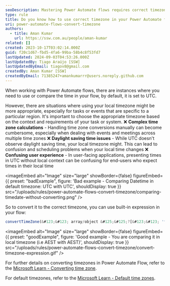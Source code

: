 ```yaml
---
seoDescription: Mastering Power Automate flows requires correct timezone usage to avoid complex calculations, daylight saving time issues and user confusion.
type: rule
title: Do you know how to use correct timezone in your Power Automate flows?
uri: power-automate-flows-convert-timezone
authors:
  - title: Aman Kumar
    url: https://ssw.com.au/people/aman-kumar
related: []
created: 2023-10-17T03:02:14.000Z
guid: f20c1d67-fbd5-4fa6-99ba-58b4c8f53fd7
lastUpdated: 2024-09-03T04:53:26.000Z
lastUpdatedBy: Tiago Araújo [SSW]
lastUpdatedByEmail: tiagov8@gmail.com
createdBy: Aman Kumar [SSW]
createdByEmail: 71385247+amankumarrr@users.noreply.github.com
---
```


When working with Power Automate flows, there are instances where you need to use or compare the time in your flow, by default, it is set to UTC.

However, there are situations where using your local timezone might be more appropriate, especially for tasks or events that are specific to a particular region. It's important to choose the appropriate timezone based on the context and requirements of your task or system.
❌ **Complex time zone calculations** - Handling time zone conversions manually can become cumbersome, especially when dealing with events and meetings across multiple time zones
❌ **Daylight saving time issues** - While UTC doesn't observe daylight saving time, your local timezone might. This can lead to confusion and scheduling problems when your local time changes
❌ **Confusing user experience** - In user-facing applications, presenting times in UTC without local context can be confusing for end-users who expect times in their local time

<imageEmbed
  alt="Image"
  size="large"
  showBorder={false}
  figureEmbed={{
    preset: "badExample",
    figure: 'Bad example - Comparing Datetime in default timezone: UTC with UTC',
    shouldDisplay: true
  }}
  src="/uploads/rules/power-automate-flows-convert-timezone/comparing-timedate-without-converting.png"
/>

So to convert it to the correct timezone, you can use built-in expression in your flow:

```js
convertTimeZone(&#123;&#123; array/object &#125;&#125;?[&#123;&#123; 'timedate variable' &#125;&#125;], 'UTC', 'AUS Eastern Standard Time')
```

<imageEmbed
  alt="Image"
  size="large"
  showBorder={false}
  figureEmbed={{
    preset: "goodExample",
    figure: 'Good example - You are comparing it in local timezone (i.e AEST with AEST)',
    shouldDisplay: true
  }}
  src="/uploads/rules/power-automate-flows-convert-timezone/convert-timezone-expression.gif"
/>

For further details on converting timezones in Power Automate Flow, refer to the [Microsoft Learn - Converting time zone](https://learn.microsoft.com/en-us/troubleshoot/power-platform/power-automate/converting-time-zone-power-automate).

For default timezones, refer to the [Microsoft Learn - Default time zones](https://learn.microsoft.com/en-us/windows-hardware/manufacture/desktop/default-time-zones?view=windows-11).
